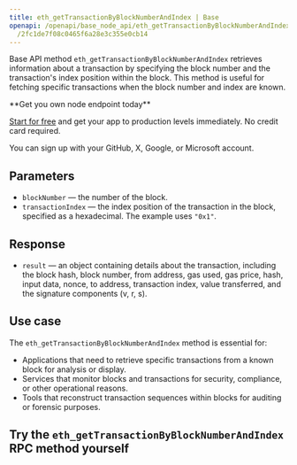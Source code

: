 ---
title: eth_getTransactionByBlockNumberAndIndex | Base
openapi: /openapi/base_node_api/eth_getTransactionByBlockNumberAndIndex.json POST
  /2fc1de7f08c0465f6a28e3c355e0cb14
---

Base API method `eth_getTransactionByBlockNumberAndIndex` retrieves information about a transaction by specifying the block number and the transaction's index position within the block. This method is useful for fetching specific transactions when the block number and index are known.

<Check>
**Get you own node endpoint today**

[Start for free](https://console.chainstack.com/) and get your app to production levels immediately. No credit card required.

You can sign up with your GitHub, X, Google, or Microsoft account.
</Check>


## Parameters

* `blockNumber` — the number of the block.
* `transactionIndex` — the index position of the transaction in the block, specified as a hexadecimal. The example uses `"0x1"`.

## Response

* `result` — an object containing details about the transaction, including the block hash, block number, from address, gas used, gas price, hash, input data, nonce, to address, transaction index, value transferred, and the signature components (v, r, s).

## Use case

The `eth_getTransactionByBlockNumberAndIndex` method is essential for:

* Applications that need to retrieve specific transactions from a known block for analysis or display.
* Services that monitor blocks and transactions for security, compliance, or other operational reasons.
* Tools that reconstruct transaction sequences within blocks for auditing or forensic purposes.

## Try the `eth_getTransactionByBlockNumberAndIndex` RPC method yourself